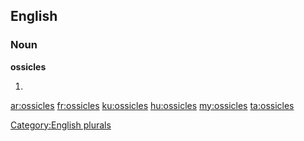 ==English==

===Noun===
'''ossicles'''

# {{plural of|[[ossicle]]}}

[[Category:English plurals]]

[[ar:ossicles]]
[[fr:ossicles]]
[[ku:ossicles]]
[[hu:ossicles]]
[[my:ossicles]]
[[ta:ossicles]]